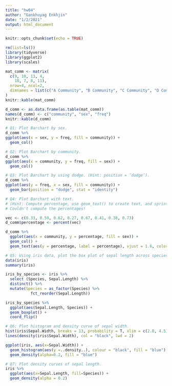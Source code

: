 ```yaml
---
title: "hw04"
author: "Gankhuyag Enkhjin"
date: "1/2/2021"
output: html_document
---
```


```r
knitr::opts_chunk$set(echo = TRUE)
```

```r
rm(list=ls())
library(tidyverse)
library(ggplot2)
library(scales)
```

```r
mat_comm <- matrix(
  c(9, 10, 13, 4,
    18, 7, 8, 11),
  nrow=4, ncol=2,
  dimnames = list(c("A Community", "B Community", "C Community", "D Community"), c("male", "female"))
)
knitr::kable(mat_comm)
```

```r
d_comm <- as.data.frame(as.table(mat_comm))
names(d_comm) <- c("community", "sex", "freq")
knitr::kable(d_comm)
```

```r
# Q1: Plot Barchart by sex.
d_comm %>% 
ggplot(aes(x = sex, y = freq, fill = community)) +
  geom_col()
```

```r
# Q2: Plot Barchart by community.
d_comm %>% 
ggplot(aes(x = community, y = freq, fill = sex)) +
  geom_col()
```

```r
# Q3: Plot Barchart by using dodge. (Hint: position = ‘dodge’).
d_comm %>% 
ggplot(aes(y = freq, x = sex, fill = community)) +
  geom_bar(position = "dodge", stat = "identity")
```

```r
# Q4: Plot Barchart with text.
# (Hint: Compute percentage, use geom_text() to create text, and sprintf() to set up format for percentage.)
# Couldn't compute the percentages!

vec <- c(0.33, 0.59, 0.62, 0.27, 0.67, 0.41, 0.38, 0.73)                 
d_comm$percentage <- percent(vec)

d_comm %>% 
  ggplot(aes(x = community, y = percentage, fill = sex)) +
  geom_col() +
  geom_text(aes(y = percentage, label = percentage), vjust = 1.6, color = "black")
```

```r
# Q5: Using iris data, plot the box plot of sepal length across species.
data(iris)
summary(iris)

iris_by_species <- iris %>% 
  select (Species, Sepal.Length) %>% 
  distinct() %>% 
  mutate(Species = as_factor(Species) %>% 
           fct_reorder(Sepal.Length))

iris_by_species %>% 
  ggplot(aes(Sepal.Length, Species)) +
  geom_boxplot() +
  coord_flip()
```

```r
# Q6: Plot histogram and density curve of sepal width.
hist(iris$Sepal.Width, breaks = 13, probability = T, xlim = c(2.0, 4.5), ylim = c(0.0, 1.2), col = "blue", xlab = "Sepal Width", main = "Histogram & Density Curve of Sepal Width")
lines(density(iris$Sepal.Width), col = "black", lwd = 2)

ggplot(iris, aes(x=Sepal.Width)) +
  geom_histogram(aes(y =..density..), colour = "black", fill = "blue") +
  geom_density(alpha=0.2, fill = "blue") 
```

```r
# Q7: Plot density curves of sepal length.
iris %>% 
  ggplot(aes(x=Sepal.Length, fill=Species)) +
  geom_density(alpha = 0.2)
```


